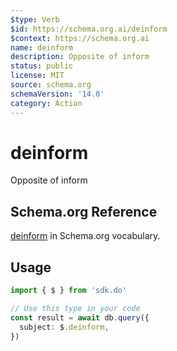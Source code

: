 ```yaml
---
$type: Verb
$id: https://schema.org.ai/deinform
$context: https://schema.org.ai
name: deinform
description: Opposite of inform
status: public
license: MIT
source: schema.org
schemaVersion: '14.0'
category: Action
---
```


# deinform

Opposite of inform

## Schema.org Reference

[deinform](https://schema.org/InformAction) in Schema.org vocabulary.

## Usage

```typescript
import { $ } from 'sdk.do'

// Use this type in your code
const result = await db.query({
  subject: $.deinform,
})
```
